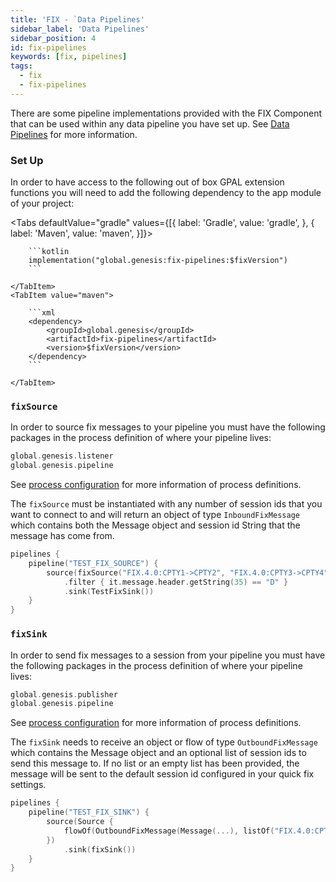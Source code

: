 ```yaml
---
title: 'FIX - `Data Pipelines'
sidebar_label: 'Data Pipelines'
sidebar_position: 4
id: fix-pipelines
keywords: [fix, pipelines]
tags:
  - fix
  - fix-pipelines
---
```



There are some pipeline implementations provided with the FIX Component that can be used within any data pipeline you have set up. See [Data Pipelines](/develop/server-capabilities/integrations/data-pipelines/) for more information.

### Set Up

In order to have access to the following out of box GPAL extension functions you will need to add the following dependency to the app module of your project:

<Tabs defaultValue="gradle" values={[{ label: 'Gradle', value: 'gradle', }, { label: 'Maven', value: 'maven', }]}>
    <TabItem value="gradle">

        ```kotlin
        implementation("global.genesis:fix-pipelines:$fixVersion")
        ```

    </TabItem>
    <TabItem value="maven">

        ```xml
        <dependency>
            <groupId>global.genesis</groupId>
            <artifactId>fix-pipelines</artifactId>
            <version>$fixVersion</version>
        </dependency>
        ```

    </TabItem>
</Tabs>

### `fixSource`

In order to source fix messages to your pipeline you must have the following packages in the process definition of where your pipeline lives:

```kotlin
global.genesis.listener
global.genesis.pipeline
```

See [process configuration](/develop/server-capabilities/runtime-configuration/processes/) for more information of process definitions.

The `fixSource` must be instantiated with any number of session ids that you want to connect to and will return an object of type `InboundFixMessage` which contains both the Message object and session id String that the message has come from.

```kotlin
pipelines {
    pipeline("TEST_FIX_SOURCE") {
        source(fixSource("FIX.4.0:CPTY1->CPTY2", "FIX.4.0:CPTY3->CPTY4"))
            .filter { it.message.header.getString(35) == "D" }
            .sink(TestFixSink())
    }
}
```

### `fixSink`

In order to send fix messages to a session from your pipeline you must have the following packages in the process definition of where your pipeline lives:

```kotlin
global.genesis.publisher
global.genesis.pipeline
```

See [process configuration](/develop/server-capabilities/runtime-configuration/processes/) for more information of process definitions.

The `fixSink` needs to receive an object or flow of type `OutboundFixMessage` which contains the Message object and an optional list of session ids to send this message to.
If no list or an empty list has been provided, the message will be sent to the default session id configured in your quick fix settings.

```kotlin
pipelines {
    pipeline("TEST_FIX_SINK") {
        source(Source {
            flowOf(OutboundFixMessage(Message(...), listOf("FIX.4.0:CPTY1->CPTY2", "FIX.4.0:CPTY3->CPTY4")), OutboundFixMessage(Message(...)))
        })
            .sink(fixSink())
    }
}
```
